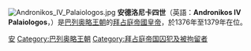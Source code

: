 [[File:Andronikos_IV_Palaiologos.jpg|thumb]]
{{巴列奥略王朝}}
'''安德洛尼卡四世'''（英語：'''Andronikos IV Palaiologos'''，{{BD|1348年|4月2日|1385年|6月28日|catIdx=A安}}）是[[巴列奥略王朝|巴列奥略王朝]]的[[拜占庭帝國|拜占庭帝國]][[拜占庭皇帝列表|皇帝]]，於1376年至1379年在位。

{{start box}}
{{s-before|[[約翰五世_(拜占庭)|約翰五世]]}}
{{s-title|[[拜占庭皇帝列表|拜占庭皇帝]]|1376年－1379年}}
{{s-after|[[約翰五世_(拜占庭)|約翰五世]]}}
{{end box}}
{{拜占庭皇帝}}
{{Authority control}}
{{European royalty-stub}}
[[Category:拜占庭皇帝|安]]
[[Category:巴列奥略王朝|Category:巴列奥略王朝]]
[[Category:拜占庭帝国囚犯及被拘留者|Category:拜占庭帝国囚犯及被拘留者]]